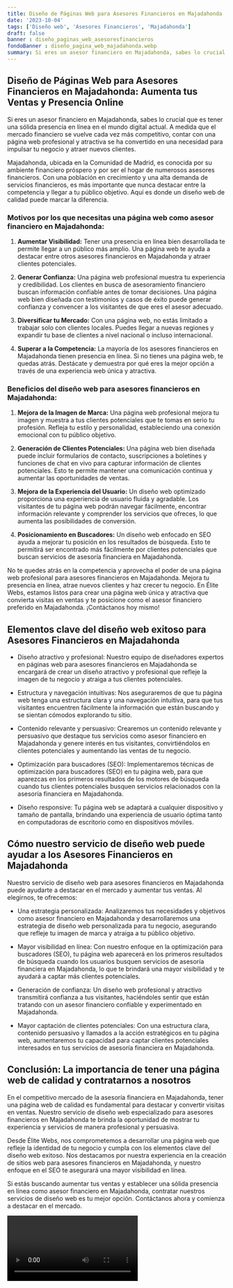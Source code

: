 ```yaml
---
title: Diseño de Páginas Web para Asesores Financieros en Majadahonda
date: '2023-10-04'
tags: ['Diseño web', 'Asesores Financieros', 'Majadahonda']
draft: false
banner : diseño_paginas_web_asesoresfinancieros
fondoBanner : diseño_pagina_web_majadahonda.webp
summary: Si eres un asesor financiero en Majadahonda, sabes lo crucial que es tener una sólida presencia en línea en el mundo digital actual. A medida que el mercado financiero se vuelve cada vez más competitivo, contar con una página web profesional y atractiva se ha convertido en una necesidad para impulsar tu negocio y atraer nuevos clientes.
---
```


## Diseño de Páginas Web para Asesores Financieros en Majadahonda: Aumenta tus Ventas y Presencia Online

Si eres un asesor financiero en Majadahonda, sabes lo crucial que es tener una sólida presencia en línea en el mundo digital actual. A medida que el mercado financiero se vuelve cada vez más competitivo, contar con una página web profesional y atractiva se ha convertido en una necesidad para impulsar tu negocio y atraer nuevos clientes.

Majadahonda, ubicada en la Comunidad de Madrid, es conocida por su ambiente financiero próspero y por ser el hogar de numerosos asesores financieros. Con una población en crecimiento y una alta demanda de servicios financieros, es más importante que nunca destacar entre la competencia y llegar a tu público objetivo. Aquí es donde un diseño web de calidad puede marcar la diferencia.

### Motivos por los que necesitas una página web como asesor financiero en Majadahonda:

1. **Aumentar Visibilidad:** Tener una presencia en línea bien desarrollada te permite llegar a un público más amplio. Una página web te ayuda a destacar entre otros asesores financieros en Majadahonda y atraer clientes potenciales.

2. **Generar Confianza:** Una página web profesional muestra tu experiencia y credibilidad. Los clientes en busca de asesoramiento financiero buscan información confiable antes de tomar decisiones. Una página web bien diseñada con testimonios y casos de éxito puede generar confianza y convencer a los visitantes de que eres el asesor adecuado.

3. **Diversificar tu Mercado:** Con una página web, no estás limitado a trabajar solo con clientes locales. Puedes llegar a nuevas regiones y expandir tu base de clientes a nivel nacional o incluso internacional.

4. **Superar a la Competencia:** La mayoría de los asesores financieros en Majadahonda tienen presencia en línea. Si no tienes una página web, te quedas atrás. Destácate y demuestra por qué eres la mejor opción a través de una experiencia web única y atractiva.

### Beneficios del diseño web para asesores financieros en Majadahonda:

1. **Mejora de la Imagen de Marca:** Una página web profesional mejora tu imagen y muestra a tus clientes potenciales que te tomas en serio tu profesión. Refleja tu estilo y personalidad, estableciendo una conexión emocional con tu público objetivo.

2. **Generación de Clientes Potenciales:** Una página web bien diseñada puede incluir formularios de contacto, suscripciones a boletines y funciones de chat en vivo para capturar información de clientes potenciales. Esto te permite mantener una comunicación continua y aumentar las oportunidades de ventas.

3. **Mejora de la Experiencia del Usuario:** Un diseño web optimizado proporciona una experiencia de usuario fluida y agradable. Los visitantes de tu página web podrán navegar fácilmente, encontrar información relevante y comprender los servicios que ofreces, lo que aumenta las posibilidades de conversión.

4. **Posicionamiento en Buscadores:** Un diseño web enfocado en SEO ayuda a mejorar tu posición en los resultados de búsqueda. Esto te permitirá ser encontrado más fácilmente por clientes potenciales que buscan servicios de asesoría financiera en Majadahonda.

No te quedes atrás en la competencia y aprovecha el poder de una página web profesional para asesores financieros en Majadahonda. Mejora tu presencia en línea, atrae nuevos clientes y haz crecer tu negocio. En Élite Webs, estamos listos para crear una página web única y atractiva que convierta visitas en ventas y te posicione como el asesor financiero preferido en Majadahonda. ¡Contáctanos hoy mismo!

<GifSeo />

<Cta />

## Elementos clave del diseño web exitoso para Asesores Financieros en Majadahonda

- Diseño atractivo y profesional: Nuestro equipo de diseñadores expertos en páginas web para asesores financieros en Majadahonda se encargará de crear un diseño atractivo y profesional que refleje la imagen de tu negocio y atraiga a tus clientes potenciales.

- Estructura y navegación intuitivas: Nos aseguraremos de que tu página web tenga una estructura clara y una navegación intuitiva, para que tus visitantes encuentren fácilmente la información que están buscando y se sientan cómodos explorando tu sitio.

- Contenido relevante y persuasivo: Crearemos un contenido relevante y persuasivo que destaque tus servicios como asesor financiero en Majadahonda y genere interés en tus visitantes, convirtiéndolos en clientes potenciales y aumentando las ventas de tu negocio.

- Optimización para buscadores (SEO): Implementaremos técnicas de optimización para buscadores (SEO) en tu página web, para que aparezcas en los primeros resultados de los motores de búsqueda cuando tus clientes potenciales busquen servicios relacionados con la asesoría financiera en Majadahonda.

- Diseño responsive: Tu página web se adaptará a cualquier dispositivo y tamaño de pantalla, brindando una experiencia de usuario óptima tanto en computadoras de escritorio como en dispositivos móviles.

## Cómo nuestro servicio de diseño web puede ayudar a los Asesores Financieros en Majadahonda

Nuestro servicio de diseño web para asesores financieros en Majadahonda puede ayudarte a destacar en el mercado y aumentar tus ventas. Al elegirnos, te ofrecemos:

- Una estrategia personalizada: Analizaremos tus necesidades y objetivos como asesor financiero en Majadahonda y desarrollaremos una estrategia de diseño web personalizada para tu negocio, asegurando que refleje tu imagen de marca y atraiga a tu público objetivo.

- Mayor visibilidad en línea: Con nuestro enfoque en la optimización para buscadores (SEO), tu página web aparecerá en los primeros resultados de búsqueda cuando los usuarios busquen servicios de asesoría financiera en Majadahonda, lo que te brindará una mayor visibilidad y te ayudará a captar más clientes potenciales.

- Generación de confianza: Un diseño web profesional y atractivo transmitirá confianza a tus visitantes, haciéndoles sentir que están tratando con un asesor financiero confiable y experimentado en Majadahonda.

- Mayor captación de clientes potenciales: Con una estructura clara, contenido persuasivo y llamados a la acción estratégicos en tu página web, aumentaremos tu capacidad para captar clientes potenciales interesados en tus servicios de asesoría financiera en Majadahonda.

## Conclusión: La importancia de tener una página web de calidad y contratarnos a nosotros

En el competitivo mercado de la asesoría financiera en Majadahonda, tener una página web de calidad es fundamental para destacar y convertir visitas en ventas. Nuestro servicio de diseño web especializado para asesores financieros en Majadahonda te brinda la oportunidad de mostrar tu experiencia y servicios de manera profesional y persuasiva.

Desde Élite Webs, nos comprometemos a desarrollar una página web que refleje la identidad de tu negocio y cumpla con los elementos clave del diseño web exitoso. Nos destacamos por nuestra experiencia en la creación de sitios web para asesores financieros en Majadahonda, y nuestro enfoque en el SEO te asegurará una mayor visibilidad en línea.

Si estás buscando aumentar tus ventas y establecer una sólida presencia en línea como asesor financiero en Majadahonda, contratar nuestros servicios de diseño web es tu mejor opción. Contáctanos ahora y comienza a destacar en el mercado.

<Video />

<CtaBot job='Asesores Financieros' city='Majadahonda'/>

<Gmaps query='Majadahonda+españa+maps' />